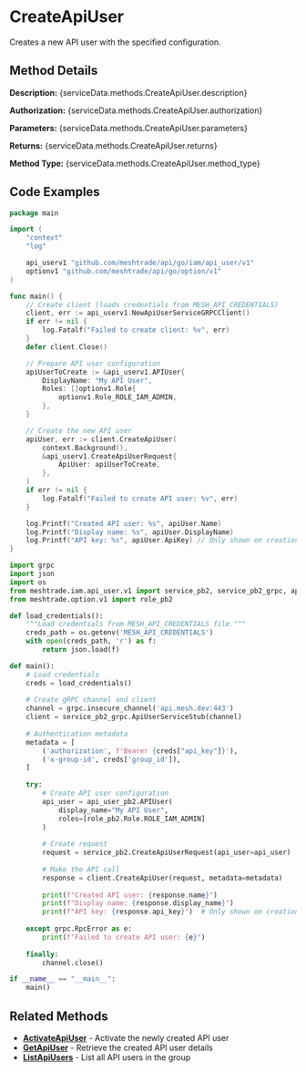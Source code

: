 # CreateApiUser

Creates a new API user with the specified configuration.


## Method Details

**Description:** {serviceData.methods.CreateApiUser.description}

**Authorization:** {serviceData.methods.CreateApiUser.authorization}

**Parameters:** {serviceData.methods.CreateApiUser.parameters}

**Returns:** {serviceData.methods.CreateApiUser.returns}

**Method Type:** {serviceData.methods.CreateApiUser.method_type}

## Code Examples

<Tabs>
<TabItem value="go" label="Go">

```go title="create-api-user.go"
package main

import (
	"context"
	"log"

	api_userv1 "github.com/meshtrade/api/go/iam/api_user/v1"
	optionv1 "github.com/meshtrade/api/go/option/v1"
)

func main() {
	// Create client (loads credentials from MESH_API_CREDENTIALS)
	client, err := api_userv1.NewApiUserServiceGRPCClient()
	if err != nil {
		log.Fatalf("Failed to create client: %v", err)
	}
	defer client.Close()

	// Prepare API user configuration
	apiUserToCreate := &api_userv1.APIUser{
		DisplayName: "My API User",
		Roles: []optionv1.Role{
			optionv1.Role_ROLE_IAM_ADMIN,
		},
	}

	// Create the new API user
	apiUser, err := client.CreateApiUser(
		context.Background(),
		&api_userv1.CreateApiUserRequest{
			ApiUser: apiUserToCreate,
		},
	)
	if err != nil {
		log.Fatalf("Failed to create API user: %v", err)
	}

	log.Printf("Created API user: %s", apiUser.Name)
	log.Printf("Display name: %s", apiUser.DisplayName)
	log.Printf("API key: %s", apiUser.ApiKey) // Only shown on creation
}
```

</TabItem>
<TabItem value="python" label="Python">

```python title="create-api-user.py"
import grpc
import json
import os
from meshtrade.iam.api_user.v1 import service_pb2, service_pb2_grpc, api_user_pb2
from meshtrade.option.v1 import role_pb2

def load_credentials():
    """Load credentials from MESH_API_CREDENTIALS file."""
    creds_path = os.getenv('MESH_API_CREDENTIALS')
    with open(creds_path, 'r') as f:
        return json.load(f)

def main():
    # Load credentials
    creds = load_credentials()
    
    # Create gRPC channel and client
    channel = grpc.insecure_channel('api.mesh.dev:443')
    client = service_pb2_grpc.ApiUserServiceStub(channel)
    
    # Authentication metadata
    metadata = [
        ('authorization', f'Bearer {creds["api_key"]}'),
        ('x-group-id', creds['group_id']),
    ]
    
    try:
        # Create API user configuration
        api_user = api_user_pb2.APIUser(
            display_name="My API User",
            roles=[role_pb2.Role.ROLE_IAM_ADMIN]
        )
        
        # Create request
        request = service_pb2.CreateApiUserRequest(api_user=api_user)
        
        # Make the API call
        response = client.CreateApiUser(request, metadata=metadata)
        
        print(f"Created API user: {response.name}")
        print(f"Display name: {response.display_name}")
        print(f"API key: {response.api_key}")  # Only shown on creation
        
    except grpc.RpcError as e:
        print(f"Failed to create API user: {e}")
    
    finally:
        channel.close()

if __name__ == "__main__":
    main()
```

</TabItem>
</Tabs>

## Related Methods

- **[ActivateApiUser](./activate-api-user)** - Activate the newly created API user
- **[GetApiUser](./get-api-user)** - Retrieve the created API user details
- **[ListApiUsers](./list-api-users)** - List all API users in the group
